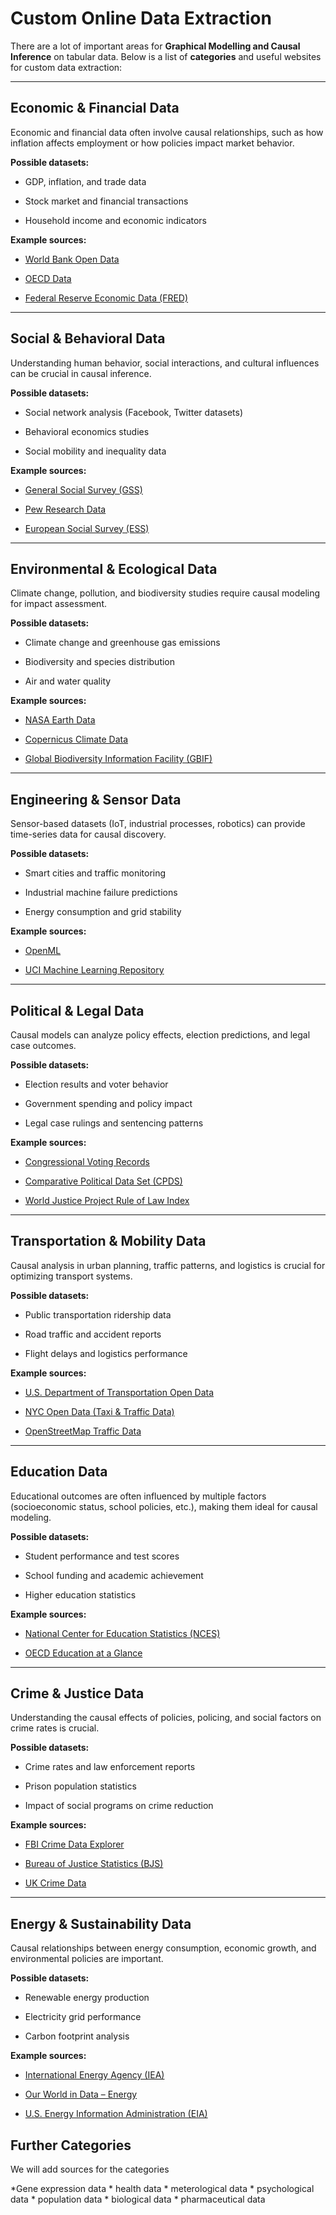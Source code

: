 # Custom Online Data Extraction

There are a lot of important areas for **Graphical Modelling and Causal Inference** on tabular data. Below is a list of **categories** and useful websites for custom data extraction:

------------------------------------------------------------------------

## **Economic & Financial Data**

Economic and financial data often involve causal relationships, such as how inflation affects employment or how policies impact market behavior.

**Possible datasets:**

-   GDP, inflation, and trade data

-   Stock market and financial transactions

-   Household income and economic indicators

**Example sources:**

-   [World Bank Open Data](https://data.worldbank.org/)

-   [OECD Data](https://www.oecd.org/en/data.html)

-   [Federal Reserve Economic Data (FRED)](https://fred.stlouisfed.org/)

------------------------------------------------------------------------

## **Social & Behavioral Data**

Understanding human behavior, social interactions, and cultural influences can be crucial in causal inference.

**Possible datasets:**

-   Social network analysis (Facebook, Twitter datasets)

-   Behavioral economics studies

-   Social mobility and inequality data

**Example sources:**

-   [General Social Survey (GSS)](https://gss.norc.org/)

-   [Pew Research Data](https://www.pewresearch.org/)

-   [European Social Survey (ESS)](https://www.europeansocialsurvey.org/)

------------------------------------------------------------------------

## **Environmental & Ecological Data**

Climate change, pollution, and biodiversity studies require causal modeling for impact assessment.

**Possible datasets:**

-   Climate change and greenhouse gas emissions

-   Biodiversity and species distribution

-   Air and water quality

**Example sources:**

-   [NASA Earth Data](https://earthdata.nasa.gov/)

-   [Copernicus Climate Data](https://cds.climate.copernicus.eu/)

-   [Global Biodiversity Information Facility (GBIF)](https://www.gbif.org/)

------------------------------------------------------------------------

## **Engineering & Sensor Data**

Sensor-based datasets (IoT, industrial processes, robotics) can provide time-series data for causal discovery.

**Possible datasets:**

-   Smart cities and traffic monitoring

-   Industrial machine failure predictions

-   Energy consumption and grid stability

**Example sources:**

-   [OpenML](https://www.openml.org/)

-   [UCI Machine Learning Repository](https://archive.ics.uci.edu/ml/index.php)

------------------------------------------------------------------------

## **Political & Legal Data**

Causal models can analyze policy effects, election predictions, and legal case outcomes.

**Possible datasets:**

-   Election results and voter behavior

-   Government spending and policy impact

-   Legal case rulings and sentencing patterns

**Example sources:**

-   [Congressional Voting Records](https://www.govtrack.us/)

-   [Comparative Political Data Set (CPDS)](https://www.cpds-data.org/)

-   [World Justice Project Rule of Law Index](https://worldjusticeproject.org/)

------------------------------------------------------------------------

## **Transportation & Mobility Data**

Causal analysis in urban planning, traffic patterns, and logistics is crucial for optimizing transport systems.

**Possible datasets:**

-   Public transportation ridership data

-   Road traffic and accident reports

-   Flight delays and logistics performance

**Example sources:**

-   [U.S. Department of Transportation Open Data](https://data.transportation.gov/)

-   [NYC Open Data (Taxi & Traffic Data)](https://data.cityofnewyork.us/Transportation/Taxi/mch6-rqy4)

-   [OpenStreetMap Traffic Data](https://www.openstreetmap.org/)

------------------------------------------------------------------------

## **Education Data**

Educational outcomes are often influenced by multiple factors (socioeconomic status, school policies, etc.), making them ideal for causal modeling.

**Possible datasets:**

-   Student performance and test scores

-   School funding and academic achievement

-   Higher education statistics

**Example sources:**

-   [National Center for Education Statistics (NCES)](https://nces.ed.gov/)

-   [OECD Education at a Glance](https://www.oecd.org/en/publications/education-at-a-glance-2024_c00cad36-en.html)

------------------------------------------------------------------------

## **Crime & Justice Data**

Understanding the causal effects of policies, policing, and social factors on crime rates is crucial.

**Possible datasets:**

-   Crime rates and law enforcement reports

-   Prison population statistics

-   Impact of social programs on crime reduction

**Example sources:**

-   [FBI Crime Data Explorer](https://cde.ucr.cjis.gov/)

-   [Bureau of Justice Statistics (BJS)](https://bjs.ojp.gov/)

-   [UK Crime Data](https://data.police.uk/)

------------------------------------------------------------------------

## **Energy & Sustainability Data**

Causal relationships between energy consumption, economic growth, and environmental policies are important.

**Possible datasets:**

-   Renewable energy production

-   Electricity grid performance

-   Carbon footprint analysis

**Example sources:**

-   [International Energy Agency (IEA)](https://www.iea.org/data-and-statistics)

-   [Our World in Data – Energy](https://ourworldindata.org/energy)

-   [U.S. Energy Information Administration (EIA)](https://www.eia.gov/)

## Further Categories

We will add sources for the categories

\*Gene expression data \* health data \* meterological data \* psychological data \* population data \* biological data \* pharmaceutical data
